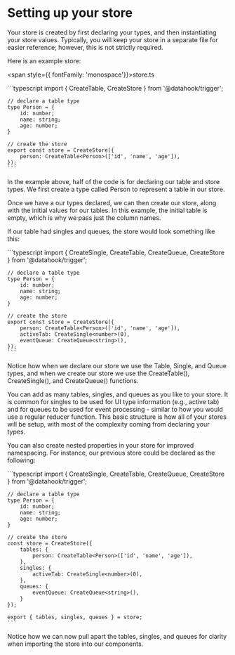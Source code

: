 
# Setting up your store

Your store is created by first declaring your types, and then instantiating your store values. Typically, you will keep your store in a separate file for easier reference; however,
this is not strictly required.

Here is an example store:

<span style={{ fontFamily: 'monospace'}}>store.ts</span>

<div className={codeWrapper}>
    ```typescript
    import { CreateTable, CreateStore } from '@datahook/trigger';

    // declare a table type
    type Person = {
        id: number;
        name: string;
        age: number;
    }

    // create the store
    export const store = CreateStore({
        person: CreateTable<Person>(['id', 'name', 'age']),
    });
    ```
</div>

In the example above, half of the code is for declaring our table and store types. We first create a type called <span class="inline-code">Person</span> to represent a table in our store.

Once we have a our types declared, we can then create our store, along with the initial values for our tables. In this example, the initial table is empty, which is why we pass just the column names.

If our table had <span class="inline-code">singles</span> and <span class="inline-code">queues</span>, the store would look something like this:
<div className={codeWrapper}>
    ```typescript
    import { CreateSingle, CreateTable, CreateQueue, CreateStore } from '@datahook/trigger';

    // declare a table type
    type Person = {
        id: number;
        name: string;
        age: number;
    }

    // create the store
    export const store = CreateStore({
        person: CreateTable<Person>(['id', 'name', 'age']),
        activeTab: CreateSingle<number>(0),
        eventQueue: CreateQueue<string>(),
    });
    ```
</div>

Notice how when we declare our store we use the <span class="inline-code">Table</span>, <span class="inline-code">Single</span>, and <span class="inline-code">Queue</span> types, and when we create our store we use the <span class="inline-code">CreateTable()</span>, <span class="inline-code">CreateSingle()</span>, and <span class="inline-code">CreateQueue()</span> functions.

You can add as many tables, singles, and queues as you like to your store. It is common for singles to be used for UI type information (e.g., active tab) and for queues to be used for event processing - similar
to how you would use a regular reducer function. This basic structure is how all of your stores will be setup, with most of the complexity coming from declaring your types.

You can also create nested properties in your store for improved namespacing. For instance, our previous store could be declared as the following:
<div className={codeWrapper}>
    ```typescript
    import { CreateSingle, CreateTable, CreateQueue, CreateStore } from '@datahook/trigger';

    // declare a table type
    type Person = {
        id: number;
        name: string;
        age: number;
    }

    // create the store
    const store = CreateStore({
        tables: {
            person: CreateTable<Person>(['id', 'name', 'age']),
        },
        singles: {
            activeTab: CreateSingle<number>(0),
        },
        queues: {
            eventQueue: CreateQueue<string>(),
        }
    });

    export { tables, singles, queues } = store;
    ```
</div>

Notice how we can now pull apart the tables, singles, and queues for clarity when importing the store into our components.